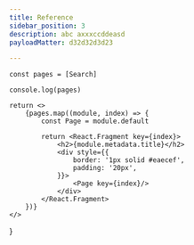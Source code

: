 ```yaml
---
title: Reference
sidebar_position: 3
description: abc axxxccddeasd
payloadMatter: d32d32d3d23

---
```



    const pages = [Search]

    console.log(pages)

    return <>
        {pages.map((module, index) => {
            const Page = module.default

            return <React.Fragment key={index}>
                <h2>{module.metadata.title}</h2>
                <div style={{
                    border: '1px solid #eaecef',
                    padding: '20px',
                }}>
                    <Page key={index}/>
                </div>
            </React.Fragment>
        })}
    </>
}
